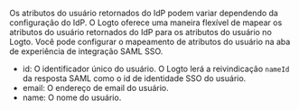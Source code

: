 Os atributos do usuário retornados do IdP podem variar dependendo da configuração do IdP. O Logto oferece uma maneira flexível de mapear os atributos do usuário retornados do IdP para os atributos do usuário no Logto. Você pode configurar o mapeamento de atributos do usuário na aba de experiência de integração SAML SSO.

- id: O identificador único do usuário. O Logto lerá a reivindicação `nameId` da resposta SAML como o id de identidade SSO do usuário.
- email: O endereço de email do usuário.
- name: O nome do usuário.
